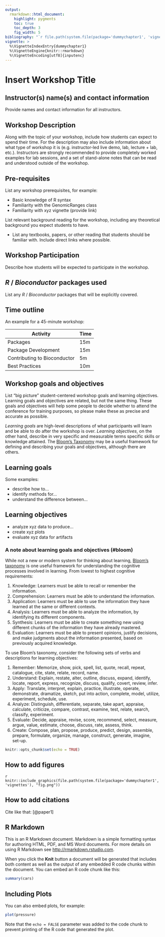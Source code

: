 ```yaml
---
output:
  rmarkdown::html_document:
    highlight: pygments
    toc: true
    toc_depth: 3
    fig_width: 5
bibliography: "`r file.path(system.file(package='dummychapter1', 'vignettes'), 'bibliography.bib')`"
vignette: >
  %\VignetteIndexEntry{dummychapter1}
  %\VignetteEngine{knitr::rmarkdown}
  %\VignetteEncoding[utf8]{inputenc}
---
```

# Insert Workshop Title

## Instructor(s) name(s) and contact information

Provide names and contact information for all instructors.

## Workshop Description

Along with the topic of your workshop, include how students can expect
to spend their time. For the description may also include information
about what type of workshop it is (e.g. instructor-led live demo, lab,
lecture + lab, etc.). Instructors are strongly recommended to provide
completely worked examples for lab sessions, and a set of stand-alone
notes that can be read and understood outside of the workshop.

## Pre-requisites

List any workshop prerequisites, for example:

* Basic knowledge of R syntax
* Familiarity with the GenomicRanges class
* Familiarity with xyz vignette (provide link)

List relevant background reading for the workshop, including any
theoretical background you expect students to have.

* List any textbooks, papers, or other reading that students should be
  familiar with. Include direct links where possible.

## Workshop Participation

Describe how students will be expected to participate in the workshop.

## _R_ / _Bioconductor_ packages used

List any _R_ / _Bioconductor_ packages that will be explicitly covered.

## Time outline

An example for a 45-minute workshop:

| Activity                     | Time |
|------------------------------|------|
| Packages                     | 15m  |
| Package Development          | 15m  |
| Contributing to Bioconductor | 5m   |
| Best Practices               | 10m  |

## Workshop goals and objectives

List "big picture" student-centered workshop goals and learning
objectives. Learning goals and objectives are related, but not the
same thing. These goals and objectives will help some people to decide
whether to attend the conference for training purposes, so please make
these as precise and accurate as possible.

*Learning goals* are high-level descriptions of what
participants will learn and be able to do after the workshop is
over. *Learning objectives*, on the other hand, describe in very
specific and measurable terms specific skills or knowledge
attained. The [Bloom's Taxonomy](#bloom) may be a useful framework
for defining and describing your goals and objectives, although there
are others.

## Learning goals

Some examples:

* describe how to...
* identify methods for...
* understand the difference between...

## Learning objectives

* analyze xyz data to produce...
* create xyz plots
* evaluate xyz data for artifacts

### A note about learning goals and objectives (#bloom)

While not a new or modern system for thinking about learning,
[Bloom's taxonomy][1] is one useful framework for understanding the
cognitive processes involved in learning. From lowest to highest
cognitive requirements:

1. Knowledge: Learners must be able to recall or remember the
   information.
2. Comprehension: Learners must be able to understand the information.
3. Application: Learners must be able to use the information they have
   learned at the same or different contexts.
4. Analysis: Learners must be able to analyze the information, by
   identifying its different components.
5. Synthesis: Learners must be able to create something new using
   different chunks of the information they have already mastered.
6. Evaluation: Learners must be able to present opinions, justify
   decisions, and make judgments about the information presented,
   based on previously acquired knowledge.

To use Bloom's taxonomy, consider the following sets of verbs and
descriptions for learning objectives:

1. Remember: Memorize, show, pick, spell, list, quote, recall, repeat,
   catalogue, cite, state, relate, record, name.
2. Understand: Explain, restate, alter, outline, discuss, expand,
   identify, locate, report, express, recognize, discuss, qualify,
   covert, review, infer.
3. Apply: Translate, interpret, explain, practice, illustrate,
   operate, demonstrate, dramatize, sketch, put into action, complete,
   model, utilize, experiment, schedule, use.
4. Analyze: Distinguish, differentiate, separate, take apart,
   appraise, calculate, criticize, compare, contrast, examine, test,
   relate, search, classify, experiment.
5. Evaluate: Decide, appraise, revise, score, recommend, select,
   measure, argue, value, estimate, choose, discuss, rate, assess,
   think.
6. Create: Compose, plan, propose, produce, predict, design, assemble,
   prepare, formulate, organize, manage, construct, generate, imagine,
   set-up.

[1]: https://cft.vanderbilt.edu/guides-sub-pages/blooms-taxonomy/ "Bloom's Taxonomy"

```r
knitr::opts_chunk$set(echo = TRUE)
```

## How to add figures

`r knitr::include_graphics(file.path(system.file(package='dummychapter1', 'vignettes'), "fig.png"))`

## How to add citations

Cite like that: [@paper1]

## R Markdown

This is an R Markdown document. Markdown is a simple formatting syntax for authoring HTML, PDF, and MS Word documents. For more details on using R Markdown see <http://rmarkdown.rstudio.com>.

When you click the **Knit** button a document will be generated that includes both content as well as the output of any embedded R code chunks within the document. You can embed an R code chunk like this:

```r
summary(cars)
```

## Including Plots

You can also embed plots, for example:

```r
plot(pressure)
```

Note that the `echo = FALSE` parameter was added to the code chunk to prevent printing of the R code that generated the plot.
